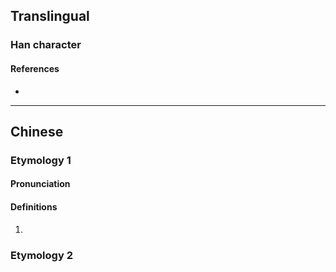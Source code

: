 {{character info}}
==Translingual==

===Han character===
{{Han char|rn=85|rad=水|as=08|sn=11|four=36141|canj=EAMI|ids=⿰氵㝵}}

====References====
* {{Han ref|kx=0629.010|dkj=17613|dj=1030.190|hdz=31648.060|uh=6DC2|ud=28098|bh=D5FC|bd=54780}}

----

==Chinese==
{{zh-forms}}

===Etymology 1===

====Pronunciation====
{{zh-pron
|m=dé
|c=dak1
|mc=y
|oc=y
|ma=
|cat=pn
}}

====Definitions====
{{zh-hanzi}}

# {{non-gloss definition|The [[name]] of a [[river]].}}

===Etymology 2===
{{zh-see|得|a}}